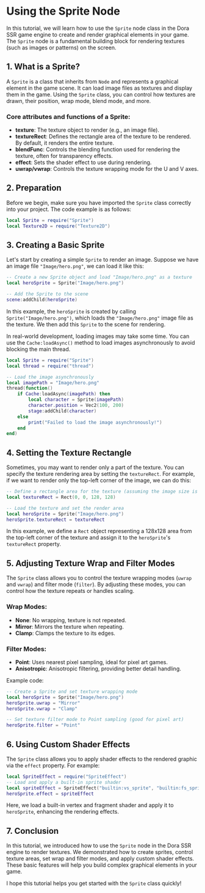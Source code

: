 
# Using the Sprite Node

In this tutorial, we will learn how to use the `Sprite` node class in the Dora SSR game engine to create and render graphical elements in your game. The `Sprite` node is a fundamental building block for rendering textures (such as images or patterns) on the screen.

## 1. What is a Sprite?

A `Sprite` is a class that inherits from `Node` and represents a graphical element in the game scene. It can load image files as textures and display them in the game. Using the `Sprite` class, you can control how textures are drawn, their position, wrap mode, blend mode, and more.

### Core attributes and functions of a Sprite:

- **texture**: The texture object to render (e.g., an image file).
- **textureRect**: Defines the rectangle area of the texture to be rendered. By default, it renders the entire texture.
- **blendFunc**: Controls the blending function used for rendering the texture, often for transparency effects.
- **effect**: Sets the shader effect to use during rendering.
- **uwrap/vwrap**: Controls the texture wrapping mode for the U and V axes.

## 2. Preparation

Before we begin, make sure you have imported the `Sprite` class correctly into your project. The code example is as follows:

<Tabs groupId="language-select">
<TabItem value="lua" label="Lua">

```lua
local Sprite = require("Sprite")
local Texture2D = require("Texture2D")
```

</TabItem>
</Tabs>

## 3. Creating a Basic Sprite

Let's start by creating a simple `Sprite` to render an image. Suppose we have an image file `"Image/hero.png"`, we can load it like this:

<Tabs groupId="language-select">
<TabItem value="lua" label="Lua">

```lua
-- Create a new Sprite object and load "Image/hero.png" as a texture
local heroSprite = Sprite("Image/hero.png")

-- Add the Sprite to the scene
scene:addChild(heroSprite)
```

</TabItem>
</Tabs>

In this example, the `heroSprite` is created by calling `Sprite("Image/hero.png")`, which loads the `"Image/hero.png"` image file as the texture. We then add this `Sprite` to the scene for rendering.

In real-world development, loading images may take some time. You can use the `Cache:loadAsync()` method to load images asynchronously to avoid blocking the main thread.

<Tabs groupId="language-select">
<TabItem value="lua" label="Lua">

```lua
local Sprite = require("Sprite")
local thread = require("thread")

-- Load the image asynchronously
local imagePath = "Image/hero.png"
thread(function()
	if Cache:loadAsync(imagePath) then
		local character = Sprite(imagePath)
		character.position = Vec2(100, 200)
		stage:addChild(character)
	else
		print("Failed to load the image asynchronously!")
	end
end)
```

</TabItem>
</Tabs>

## 4. Setting the Texture Rectangle

Sometimes, you may want to render only a part of the texture. You can specify the texture rendering area by setting the `textureRect`. For example, if we want to render only the top-left corner of the image, we can do this:

<Tabs groupId="language-select">
<TabItem value="lua" label="Lua">

```lua
-- Define a rectangle area for the texture (assuming the image size is 256x256)
local textureRect = Rect(0, 0, 128, 128)

-- Load the texture and set the render area
local heroSprite = Sprite("Image/hero.png")
heroSprite.textureRect = textureRect
```

</TabItem>
</Tabs>

In this example, we define a `Rect` object representing a 128x128 area from the top-left corner of the texture and assign it to the `heroSprite`'s `textureRect` property.

## 5. Adjusting Texture Wrap and Filter Modes

The `Sprite` class allows you to control the texture wrapping modes (`uwrap` and `vwrap`) and filter mode (`filter`). By adjusting these modes, you can control how the texture repeats or handles scaling.

### Wrap Modes:

- **None**: No wrapping, texture is not repeated.
- **Mirror**: Mirrors the texture when repeating.
- **Clamp**: Clamps the texture to its edges.

### Filter Modes:

- **Point**: Uses nearest pixel sampling, ideal for pixel art games.
- **Anisotropic**: Anisotropic filtering, providing better detail handling.

Example code:

<Tabs groupId="language-select">
<TabItem value="lua" label="Lua">

```lua
-- Create a Sprite and set texture wrapping mode
local heroSprite = Sprite("Image/hero.png")
heroSprite.uwrap = "Mirror"
heroSprite.vwrap = "Clamp"

-- Set texture filter mode to Point sampling (good for pixel art)
heroSprite.filter = "Point"
```

</TabItem>
</Tabs>

## 6. Using Custom Shader Effects

The `Sprite` class allows you to apply shader effects to the rendered graphic via the `effect` property. For example:

<Tabs groupId="language-select">
<TabItem value="lua" label="Lua">

```lua
local SpriteEffect = require("SpriteEffect")
-- Load and apply a built-in sprite shader
local spriteEffect = SpriteEffect("builtin:vs_sprite", "builtin:fs_sprite")
heroSprite.effect = spriteEffect
```

</TabItem>
</Tabs>

Here, we load a built-in vertex and fragment shader and apply it to `heroSprite`, enhancing the rendering effects.

## 7. Conclusion

In this tutorial, we introduced how to use the `Sprite` node in the Dora SSR engine to render textures. We demonstrated how to create sprites, control texture areas, set wrap and filter modes, and apply custom shader effects. These basic features will help you build complex graphical elements in your game.

I hope this tutorial helps you get started with the `Sprite` class quickly!